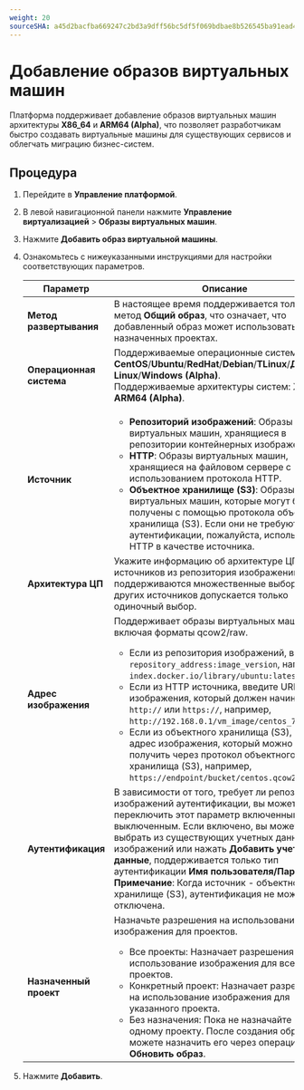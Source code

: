 ```yaml
---
weight: 20
sourceSHA: a45d2bacfba669247c2bd3a9dff56bc5df5f069bdbae8b526545ba91ead49f1b
---
```


# Добавление образов виртуальных машин

Платформа поддерживает добавление образов виртуальных машин архитектуры **X86_64** и **ARM64 (Alpha)**, что позволяет разработчикам быстро создавать виртуальные машины для существующих сервисов и облегчать миграцию бизнес-систем.

## Процедура

1. Перейдите в **Управление платформой**.

2. В левой навигационной панели нажмите **Управление виртуализацией** > **Образы виртуальных машин**.

3. Нажмите **Добавить образ виртуальной машины**.

4. Ознакомьтесь с нижеуказанными инструкциями для настройки соответствующих параметров.

   | Параметр               | Описание                                                                                                                                                                                                                                                                                                                                                                                                                                                                                                                                    |
   | ---------------------- | ---------------------------------------------------------------------------------------------------------------------------------------------------------------------------------------------------------------------------------------------------------------------------------------------------------------------------------------------------------------------------------------------------------------------------------------------------------------------------------------------------------------------------------------------- |
   | **Метод развертывания** | В настоящее время поддерживается только метод **Общий образ**, что означает, что добавленный образ может использоваться в назначенных проектах.                                                                                                                                                                                                                                                                                                                                                                                                                                |
   | **Операционная система**    | Поддерживаемые операционные системы: **CentOS**/**Ubuntu**/**RedHat**/**Debian**/**TLinux**/**Другие Linux**/**Windows (Alpha)**.<br />Поддерживаемые архитектуры систем: **X86_64** и **ARM64 (Alpha)**.                                                                                                                                                                                                                                                                                                                                      |
   | **Источник**              | <ul><li>**Репозиторий изображений**: Образы виртуальных машин, хранящиеся в репозитории контейнерных изображений.</li><li>**HTTP**: Образы виртуальных машин, хранящиеся на файловом сервере с использованием протокола HTTP.</li><li>**Объектное хранилище (S3)**: Образы виртуальных машин, которые могут быть получены с помощью протокола объектного хранилища (S3). Если они не требуют аутентификации, пожалуйста, используйте HTTP в качестве источника.</li></ul>                                                                                                                                       |
   | **Архитектура ЦП**    | Укажите информацию об архитектуре ЦП. Для источников из репозитория изображений поддерживаются множественные выборы; для других источников допускается только одиночный выбор.                                                                                                                                                                                                                                                                                                                                                                                        |
   | **Адрес изображения**       | Поддерживает образы виртуальных машин KVM, включая форматы qcow2/raw. <ul><li>Если из репозитория изображений, введите `repository_address:image_version`, например, `index.docker.io/library/ubuntu:latest`.</li><li>Если из HTTP источника, введите URL файла изображения, который должен начинаться с `http://` или `https://`, например, `http://192.168.0.1/vm_image/centos_7.8.qcow2`.</li><li>Если из объектного хранилища (S3), введите адрес изображения, который можно получить через протокол объектного хранилища (S3), например, `https://endpoint/bucket/centos.qcow2`.</li></ul> |
   | **Аутентификация**      | В зависимости от того, требует ли репозиторий изображений аутентификации, вы можете переключить этот параметр включенным или выключенным. Если включено, вы можете выбрать из существующих учетных данных для изображений или нажать **Добавить учетные данные**, поддерживается только тип аутентификации **Имя пользователя/Пароль**.<br />**Примечание**: Когда источник - объектное хранилище (S3), аутентификация не может быть отключена.                                                                                                                                                                                           |
   | **Назначенный проект**    | Назначьте разрешения на использование этого изображения для проектов. <ul><li>Все проекты: Назначает разрешения на использование изображения для всех проектов.</li><li>Конкретный проект: Назначает разрешения на использование изображения для указанного проекта.</li><li>Без назначения: Пока не назначайте ни одному проекту. После создания образа вы можете назначить его через операцию **Обновить образ**.</li></ul>                                                                                                                                                        |

5. Нажмите **Добавить**.
